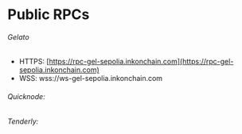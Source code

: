 # Public RPCs

###### Gelato

* HTTPS: [https://rpc-gel-sepolia.inkonchain.com](https://rpc-gel-sepolia.inkonchain.com)
* WSS: wss\://ws-gel-sepolia.inkonchain.com

###### Quicknode:

###### Tenderly:
